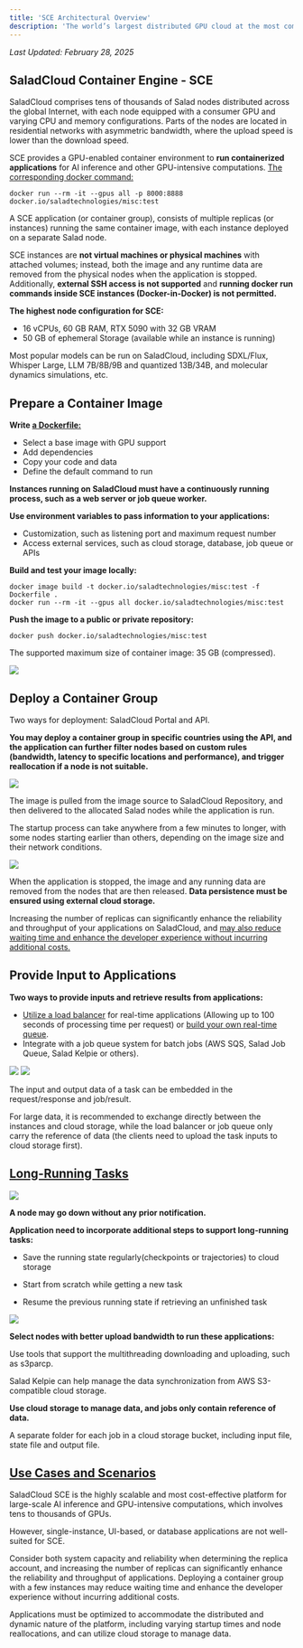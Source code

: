 ```yaml
---
title: 'SCE Architectural Overview'
description: 'The world’s largest distributed GPU cloud at the most competitive prices'
---
```


*Last Updated: February 28, 2025*


## SaladCloud Container Engine - SCE

SaladCloud comprises tens of thousands of Salad nodes distributed across the global Internet, with each node equipped
with a consumer GPU and varying CPU and memory configurations. Parts of the nodes are located in residential networks
with asymmetric bandwidth, where the upload speed is lower than the download speed.

SCE provides a GPU-enabled container environment to **run containerized applications** for AI inference and other
GPU-intensive computations. [The corresponding docker command:](/tutorials/docker-run)

```Code
docker run --rm -it --gpus all -p 8000:8888 docker.io/saladtechnologies/misc:test
```

A SCE application (or container group), consists of multiple replicas (or instances) running the same container image,
with each instance deployed on a separate Salad node.

SCE instances are **not virtual machines or physical machines** with attached volumes; instead, both the image and any
runtime data are removed from the physical nodes when the application is stopped. Additionally, **external SSH access is
not supported** and **running docker run commands inside SCE instances (Docker-in-Docker) is not permitted.**

**The highest node configuration for SCE:**

- 16 vCPUs, 60 GB RAM, RTX 5090 with 32 GB VRAM
- 50 GB of ephemeral Storage (available while an instance is running)

Most popular models can be run on SaladCloud, including SDXL/Flux, Whisper Large, LLM 7B/8B/9B and quantized 13B/34B,
and molecular dynamics simulations, etc.

## Prepare a Container Image

**Write [a Dockerfile:](https://github.com/SaladTechnologies/misc/blob/main/Test/Dockerfile)**

- Select a base image with GPU support
- Add dependencies
- Copy your code and data
- Define the default command to run

**Instances running on SaladCloud must have a continuously running process, such as a web server or job queue worker.**

**Use environment variables to pass information to your applications:**

- Customization, such as listening port and maximum request number
- Access external services, such as cloud storage, database, job queue or APIs

**Build and test your image locally:**

```Code
docker image build -t docker.io/saladtechnologies/misc:test -f Dockerfile .
docker run --rm -it --gpus all docker.io/saladtechnologies/misc:test
```

**Push the image to a public or private repository:**

```Code
docker push docker.io/saladtechnologies/misc:test
```

The supported maximum size of container image: 35 GB (compressed).

<img src="/products/sce/images/sce_ao/sce_ao1.png" />

## Deploy a Container Group

Two ways for deployment: SaladCloud Portal and API.

**You may deploy a container group in specific countries using the API, and the application can further filter nodes
based on custom rules (bandwidth, latency to specific locations and performance), and trigger reallocation if a node is
not suitable.**

<img src="/products/sce/images/sce_ao/sce_ao2.png" />

The image is pulled from the image source to SaladCloud Repository, and then delivered to the allocated Salad nodes
while the application is run.

The startup process can take anywhere from a few minutes to longer, with some nodes starting earlier than others,
depending on the image size and their network conditions.

<img src="/products/sce/images/sce_ao/sce_ao3.png" />

When the application is stopped, the image and any running data are removed from the nodes that are then released.
**Data persistence must be ensured using external cloud storage.**

Increasing the number of replicas can significantly enhance the reliability and throughput of your applications on
SaladCloud, and
[may also reduce waiting time and enhance the developer experience without incurring additional costs.](/tutorials/docker-run#replica-count)

## Provide Input to Applications

**Two ways to provide inputs and retrieve results from applications:**

- [Utilize a load balancer](/products/sce/networking) for real-time applications (Allowing up to 100 seconds of
  processing time per request) or [build your own real-time queue](/guides/real-time-inference/build-redis-queue).
- Integrate with a job queue system for batch jobs (AWS SQS, Salad Job Queue, Salad Kelpie or others).

<img src="/products/sce/images/sce_ao/sce_ao4.png" />

<img src="/products/sce/images/sce_ao/sce_ao5.png" />

The input and output data of a task can be embedded in the request/response and job/result.

For large data, it is recommended to exchange directly between the instances and cloud storage, while the load balancer
or job queue only carry the reference of data (the clients need to upload the task inputs to cloud storage first).

## [Long-Running Tasks](https://github.com/SaladTechnologies/mds/tree/main)

<img src="/products/sce/images/sce_ao/sce_ao6.png" />

**A node may go down without any prior notification.**

**Application need to incorporate additional steps to support long-running tasks:**

- Save the running state regularly(checkpoints or trajectories) to cloud storage

- Start from scratch while getting a new task

- Resume the previous running state if retrieving an unfinished task

<img src="/products/sce/images/sce_ao/sce_ao7.png" />

**Select nodes with better upload bandwidth to run these applications:**

Use tools that support the multithreading downloading and uploading, such as s3parcp.

Salad Kelpie can help manage the data synchronization from AWS S3-compatible cloud storage.

**Use cloud storage to manage data, and jobs only contain reference of data.**

A separate folder for each job in a cloud storage bucket, including input file, state file and output file.

## [Use Cases and Scenarios](/tutorials/docker-run#summary)

SaladCloud SCE is the highly scalable and most cost-effective platform for large-scale AI inference and GPU-intensive
computations, which involves tens to thousands of GPUs.

However, single-instance, UI-based, or database applications are not well-suited for SCE.

Consider both system capacity and reliability when determining the replica account, and increasing the number of
replicas can significantly enhance the reliability and throughput of applications. Deploying a container group with a
few instances may reduce waiting time and enhance the developer experience without incurring additional costs.

Applications must be optimized to accommodate the distributed and dynamic nature of the platform, including varying
startup times and node reallocations, and can utilize cloud storage to manage data.
